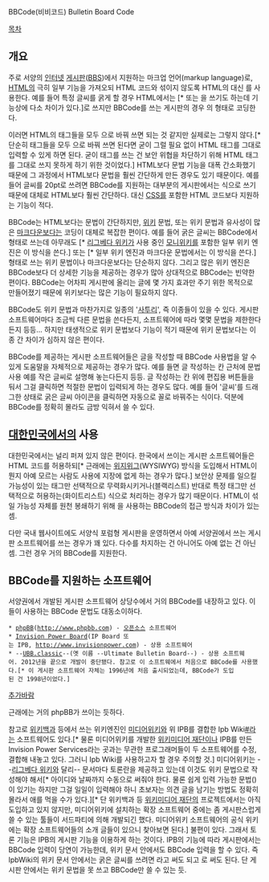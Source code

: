 BBCode(비비코드)
Bulletin Board Code

[[목차]]

== 개요 ==
주로 서양의 [[인터넷]] [[게시판]]([[BBS|BBS]])에서 지원하는 마크업 언어(markup language)로, [[HTML|HTML]]의 극히 일부 기능을 가져오되 HTML 코드와 섞이지 않도록 HTML의 {{{< >}}} 대신 {{{[ ]}}}를 사용한다. 예를 들어 특정 글씨를 굵게 할 경우 HTML에서는 {{{<b>굵은 글씨</b>}}}[* 또는 {{{<strong>굵은 글씨</strong>}}}을 쓰기도 하는데 기능상에 다소 차이가 있다.]로 쓰지만 BBCode를 쓰는 게시판의 경우 {{{[b]굵은 글씨[/b]}}}의 형태로 코딩한다.

이러면 HTML의 {{{< >}}} 태그들을 모두 {{{[ ]}}}으로 바꿔 쓰면 되는 것 같지만 실제로는 그렇지 않다.[* 단순히 {{{< >}}} 태그들을 모두 {{{[ ]}}}으로 바꿔 쓰면 된다면 굳이 그럴 필요 없이 HTML 태그를 그대로 입력할 수 있게 하면 된다. 굳이 {{{[ ]}}} 태그를 쓰는 건 보안 위협을 차단하기 위해 HTML 태그를 그대로 쓰지 못하게 하기 위한 것이었다.] HTML보다 문법 기능을 대폭 간소화했기 때문에 그 과정에서 HTML보다 문법을 훨씬 간단하게 만든 경우도 있기 때문이다. 예를 들어 글씨를 20pt로 쓰려면 BBCode를 지원하는 대부분의 게시판에서는 {{{[size=20]글씨[/size]}}} 식으로 쓰기 때문에 대체로 HTML보다 훨씬 간단하다. 대신 [[CSS|CSS]]를 포함한 HTML 코드보다 지원하는 기능이 적다.

BBCode는 HTML보다는 문법이 간단하지만, [[위키위키|위키]] 문법, 또는 위키 문법과 유사성이 많은 [[마크다운]]보다는 코딩이 대체로 복잡한 편이다. 예를 들어 굵은 글씨는 BBCode에서 {{{[b]굵은 글씨[/b]}}} 형태로 쓰는데 아무래도 {{{'''굵은 글씨'''}}}[* [[리그베다 위키]]가 사용 중인 [[모니위키]]를 포함한 일부 위키 엔진은 이 방식을 쓴다.] 또는 {{{**굵은 글씨**}}}[* 일부 위키 엔진과 마크다운 문법에서는 이 방식을 쓴다.] 형태로 쓰는 위키 문법이나 마크다운보다는 단순하지 않다. 그리고 많은 위키 엔진은 BBCode보다 더 상세한 기능을 제공하는 경우가 많아 상대적으로 BBCode는 빈약한 편이다. BBCode는 어차피 게시판에 올리는 글에 몇 가지 효과만 주기 위한 목적으로 만들어졌기 때문에 위키보다는 많은 기능이 필요하지 않다.

BBCode도 위키 문법과 마찬가지로 일종의 '[[사투리]]', 즉 이종들이 있을 수 있다. 게시판 소프트웨어마다 조금씩 다른 문법을 쓴다든지, 소프트웨어에 따라 몇몇 문법을 제한한다든지 등등... 하지만 태생적으로 위키 문법보다 기능이 적기 때문에 위키 문법보다는 이종 간 차이가 심하지 않은 편이다.

BBCode를 제공하는 게시판 소프트웨어들은 글을 작성할 때 BBCode 사용법을 알 수 있게 도움말을 자체적으로 제공하는 경우가 많다. 예를 들면 글 작성하는 칸 근처에 문법 사용 예를 작은 글씨로 설명해 놓는다든지 등등. 글 작성하는 칸 위에 편집용 버튼들을 둬서 그걸 클릭하면 적절한 문법이 입력되게 하는 경우도 많다. 예를 들어 '글씨'를 드래그한 상태로 굵은 글씨 아이콘을 클릭하면 자동으로 {{{[b]글씨[/b]}}} 꼴로 바꿔주는 식이다. 덕분에 BBCode를 정확히 몰라도 금방 익혀서 쓸 수 있다.

== [[대한민국]]에서의 사용 ==
대한민국에서는 널리 퍼져 있지 않은 편이다. 한국에서 쓰이는 게시판 소프트웨어들은 HTML 코드를 허용하되[* 근래에는 [[위지위그]](WYSIWYG) 방식을 도입해서 HTML이 뭔지 아예 모르는 사람도 사용에 지장에 없게 하는 경우가 많다.] 보안상 문제를 일으킬 가능성이 있는 태그만 선택적으로 무력화시키거나(블랙리스트) 반대로 특정 태그만 선택적으로 허용하는(화이트리스트) 식으로 처리하는 경우가 많기 때문이다. HTML이 섞일 가능성 자체를 원천 봉쇄하기 위해 {{{[ ]}}}을 사용하는 BBCode의 접근 방식과 차이가 있는 셈.

다만 국내 웹사이트에도 서양식 포럼형 게시판을 운영하면서 아예 서양권에서 쓰는 게시판 소프트웨어를 쓰는 경우가 꽤 있다. 다수를 차지하는 건 아니어도 아예 없는 건 아닌 셈. 그런 경우 거의 BBCode를 지원한다.

== BBCode를 지원하는 소프트웨어 ==
서양권에서 개발된 게시판 소프트웨어 상당수에서 거의 BBCode를 내장하고 있다. 이들이 사용하는 BBCode 문법도 대동소이하다.

 * [[phpBB]]([[http://www.phpbb.com]]) - [[오픈소스]] 소프트웨어
 * [[Invision Power Board]](IP Board 또는 IPB, [[http://www.invisionpower.com]]) - 상용 소프트웨어
 * --[[UBB.classic]]--(옛 이름 --Ultimate Bulletin Board--) - 상용 소프트웨어. 2012년을 끝으로 개발이 중단됐다. 참고로 이 소프트웨에서 처음으로 BBCode를 사용했다.[* 이 게시판 소프트웨어 자체는 1996년에 처음 출시되었는데, BBCode가 도입된 건 1998년이었다.]

[[추가바람]]

근래에는 거의 phpBB가 쓰이는 듯하다.

참고로 [[위키백과]] 등에서 쓰는 위키엔진인 [[미디어위키]]와 위 IPB를 결합한 Ipb Wiki[[http://www.ipbwiki.com/|#]]라는 소프트웨어도 있다.[* 물론 미디어위키를 개발한 [[위키미디어 재단]]이나 IPB를 만든 Invision Power Services라는 곳과는 무관한 프로그래머들이 두 소프트웨어를 수정, 결합해 내놓고 있다. 그러니 Ipb Wiki를 사용하고자 할 경우 주의할 것.] 미디어위키는 --[[리그베다 위키]]와 달리-- 문서마다 토론란을 제공하고 있는데 이것도 위키 문법으로 작성해야 해서[* 아이디와 날짜까지 수동으로 써줘야 한다. 물론 쉽게 입력 가능한 문법({{{~~~~}}})이 있기는 하지만 그걸 일일이 입력해야 하니 초보자는 의견 글을 남기는 방법도 정확히 몰라서 애를 먹을 수가 있다.][* 단 위키백과 등 [[위키미디어 재단]]의 프로젝트에서는 아직 도입하고 있지 않지만, 미디어위키에 설치하는 확장 소프트웨어 중에는 좀 게시판스럽게 쓸 수 있는 툴들이 서드파티에 의해 개발되긴 했다. 미디어위키 소프트웨어의 공식 위키에는 확장 소프트웨어들의 소개 글들이 있으니 찾아보면 된다.] 불편이 있다. 그래서 토론 기능은 IPB의 게시판 기능을 이용하게 하는 것이다. IPB의 기능에 따라 게시판에서는 BBCode 입력이 당연이 가능한데, 위키 문서 안에서도 BBCode 입력을 할 수 있다. 즉 IpbWiki의 위키 문서 안에서는 굵은 글씨를 쓰려면 {{{'''굵은 글씨'''}}}라고 써도 되고 {{{[b]굵은 글씨[/b]}}}로 써도 된다. 단 게시판 안에서는 위키 문법을 못 쓰고 BBCode만 쓸 수 있는 듯.
